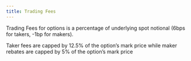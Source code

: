 ```yaml
---
title: Trading Fees
---
```


Trading Fees for options is a percentage of underlying spot notional (6bps for takers, -1bp for makers).

Taker fees are capped by 12.5% of the option’s mark price while maker rebates are capped by 5% of the option’s mark price
